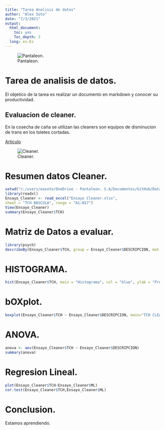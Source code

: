 ```yaml
---
title: "Tarea Analisis de datos"
author: "Alex Soto"
date: "7/3/2021"
output:
  html_document:
    toc: yes
    Toc_depth: 3
  long: es-Es
---
```

![Pantaleon.](Captura/Pantaleon.png)

# Tarea de analisis de datos.
El objetico de la tarea es realizar un documento en markdown y conocer su productividad.

## Evaluacion de cleaner.
En la cosecha de caña se utilizan las cleaners son equipos de disminucion de trans en los toletes cortadas. 

[Articulo](https://hemeroteca.unad.edu.co/index.php/publicaciones-e-investigacion/article/view/570)

![Cleaner.](Captura/Cleaner.png)

# Resumen datos Cleaner.



```r
setwd("c:/users/easoto/OneDrive - Pantaleon. S.A/Documentos/GitHub/Data-Alex")
library(readxl)
Ensayo_Cleaner <- read_excel("Ensayo Cleaner.xlsx", 
sheet = "TCH BASCULA", range = "A1:N17")
View(Ensayo_Cleaner)
summary(Ensayo_Cleaner$TCH)

```
# Matriz de Datos a evaluar.

```r
library(psych)
describeBy(Ensayo_Cleaner$TCH, group = Ensayo_Cleaner$DESCRIPCION, mat = TRUE, digits = 2)
```

# HISTOGRAMA.

```r
hist(Ensayo_Cleaner$TCH, main = "Histograma", col = "blue", ylab = "Frecuencia")

```


# bOXplot.

```r
boxplot(Ensayo_Cleaner$TCH ~ Ensayo_Cleaner$DESCRIPCION, main="TCH CLEANER", col="orange")
```


# ANOVA.
```r
anova <- aov(Ensayo_Cleaner$TCH ~ Ensayo_Cleaner$DESCRIPCION)
summary(anova)
```


# Regresion Lineal.

```r
plot(Ensayo_Cleaner$TCH~Ensayo_Cleaner$ML)
cor.test(Ensayo_Cleaner$TCH,Ensayo_Cleaner$ML)
```

# Conclusion.
Estamos aprendiendo.


